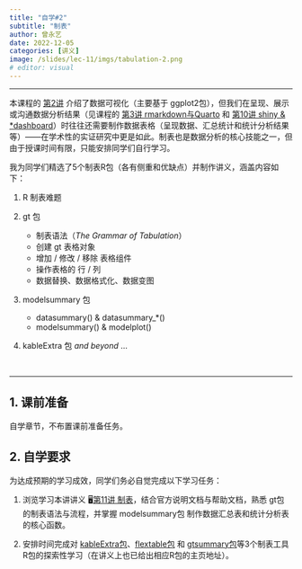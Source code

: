```yaml
---
title: "自学#2"
subtitle: "制表"
author: 曾永艺
date: 2022-12-05
categories: [讲义]
image: /slides/lec-11/imgs/tabulation-2.png
# editor: visual
---
```


<hr>

本课程的 [第2讲](/slides/lec-02/L02_Visualization.html) 介绍了数据可视化（主要基于 ggplot2包），但我们在呈现、展示或沟通数据分析结果（见课程的 [第3讲 rmarkdown与Quarto](/slides/lec-03/L03_Quarto.html) 和 [第10讲 shiny & *dashboard](/slides/lec-10/L10_shiny_dashborad.html)）时往往还需要制作数据表格（呈现数据、汇总统计和统计分析结果等）——在学术性的实证研究中更是如此。制表也是数据分析的核心技能之一，但由于授课时间有限，只能安排同学们自行学习。

我为同学们精选了5个制表R包（各有侧重和优缺点）并制作讲义，涵盖内容如下：

1. R 制表难题

2. gt 包
   - 制表语法（_The Grammar of Tabulation_）
   - 创建 gt 表格对象
   - 增加 / 修改 / 移除 表格组件
   - 操作表格的 行 / 列
   - 数据替换、数据格式化、数据变图

3. modelsummary 包
   - datasummary() & datasummary_*()
   - modelsummary() & modelplot()

4. kableExtra 包 _and beyond_ ...

<br><hr>

## 1. 课前准备

自学章节，不布置课前准备任务。

## 2. 自学要求

为达成预期的学习成效，同学们务必自觉完成以下学习任务：

1. 浏览学习本讲讲义 🖥️[第11讲 制表](/slides/lec-11/L11_Tabulation.html)，结合官方说明文档与帮助文档，熟悉 gt包 的制表语法与流程，并掌握 modelsummary包 制作数据汇总表和统计分析表的核心函数。

2. 安排时间完成对 [kableExtra包](http://haozhu233.github.io/kableExtra/)、[flextable包](https://ardata-fr.github.io/flextable-book/) 和 [gtsummary包](https://www.danieldsjoberg.com/gtsummary/)等3个制表工具R包的探索性学习（在讲义上也已给出相应R包的主页地址）。




<br>

<!-- ::: {style="font-size:0.875em; text-align:right"} -->
<!-- 回到 [课程安排](../schedule.qmd) ⏎ -->
<!-- ::: -->
